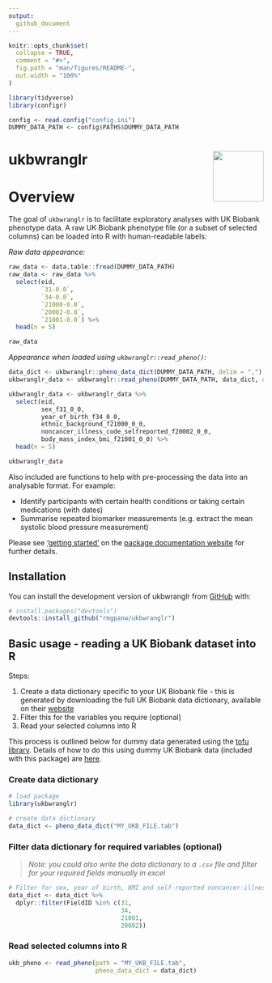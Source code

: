 ```yaml
---
output: 
  github_document
---
```


<!-- README.md is generated from README.Rmd. Please edit that file -->

```r
knitr::opts_chunk$set(
  collapse = TRUE,
  comment = "#>",
  fig.path = "man/figures/README-",
  out.width = "100%"
)

library(tidyverse)
library(configr)

config <- read.config("config.ini")
DUMMY_DATA_PATH <- config$PATHS$DUMMY_DATA_PATH
```

# ukbwranglr <img src="man/figures/test.png" align="right" width="100" />

<!-- badges: start -->
<!-- badges: end -->

# Overview

The goal of `ukbwranglr` is to facilitate exploratory analyses with UK Biobank phenotype data. A raw UK Biobank phenotype file (or a subset of selected columns) can be loaded into R with human-readable labels:

*Raw data appearance:*

```r
raw_data <- data.table::fread(DUMMY_DATA_PATH)
raw_data <- raw_data %>% 
  select(eid, 
         `31-0.0`, 
         `34-0.0`,
         `21000-0.0`, 
         `20002-0.0`, 
         `21001-0.0`) %>% 
  head(n = 5)
```

```r
raw_data
```


*Appearance when loaded using `ukbwranglr::read_pheno()`:*

```r
data_dict <- ukbwranglr::pheno_data_dict(DUMMY_DATA_PATH, delim = ",")
ukbwranglr_data <- ukbwranglr::read_pheno(DUMMY_DATA_PATH, data_dict, delim = ",") 

ukbwranglr_data <- ukbwranglr_data %>% 
  select(eid, 
         sex_f31_0_0, 
         year_of_birth_f34_0_0, 
         ethnic_background_f21000_0_0,
         noncancer_illness_code_selfreported_f20002_0_0,
         body_mass_index_bmi_f21001_0_0) %>% 
  head(n = 5)
```

```r
ukbwranglr_data
```

Also included are functions to help with pre-processing the data into an analysable format. For example:

- Identify participants with certain health conditions or taking certain medications (with dates)
- Summarise repeated biomarker measurements (e.g. extract the mean systolic blood pressure measurement)

Please see ['getting started'](https://rmgpanw.github.io/ukbwranglr/articles/ukbwranglr.html) on the [package documentation website](https://rmgpanw.github.io/ukbwranglr/index.html) for further details. 

## Installation

You can install the development version of ukbwranglr from [GitHub](https://github.com/rmgpanw/ukbwranglr/tree/dtable) with:

```r
# install.packages("devtools")
devtools::install_github("rmgpanw/ukbwranglr")
```
## Basic usage - reading a UK Biobank dataset into R

Steps:

1. Create a data dictionary specific to your UK Biobank file - this is generated by downloading the full UK Biobank data dictionary, available on their [website](https://biobank.ctsu.ox.ac.uk/crystal/exinfo.cgi?src=accessing_data_guide)
1. Filter this for the variables you require (optional)
1. Read your selected columns into R

This process is outlined below for dummy data generated using the [tofu library](https://github.com/spiros/tofu). Details of how to do this using dummy UK Biobank data (included with this package) are [here](TODO).

### Create data dictionary

```r
# load package
library(ukbwranglr)

# create data dictionary
data_dict <- pheno_data_dict("MY_UKB_FILE.tab")
```

### Filter data dictionary for required variables (optional)

>*Note: you could also write the data dictionary to a `.csv` file and filter for your required fields manually in excel*

```r
# Filter for sex, year of birth, BMI and self-reported noncancer-illness fields
data_dict <- data_dict %>%
  dplyr::filter(FieldID %in% c(31,
                               34,
                               21001,
                               20002))
```

### Read selected columns into R

```r
ukb_pheno <- read_pheno(path = "MY_UKB_FILE.tab", 
                        pheno_data_dict = data_dict)
```
